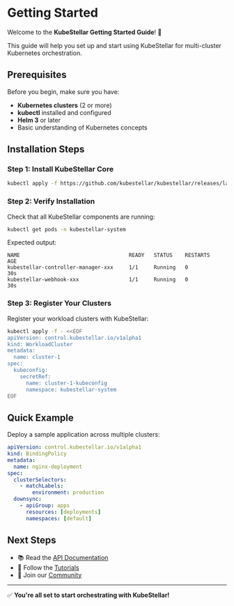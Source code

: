 # Getting Started

Welcome to the **KubeStellar Getting Started Guide**! 🚀

This guide will help you set up and start using KubeStellar for multi-cluster Kubernetes orchestration.

## Prerequisites

Before you begin, make sure you have:

- **Kubernetes clusters** (2 or more)
- **kubectl** installed and configured
- **Helm 3** or later
- Basic understanding of Kubernetes concepts

## Installation Steps

### Step 1: Install KubeStellar Core

```bash
kubectl apply -f https://github.com/kubestellar/kubestellar/releases/latest/download/kubestellar.yaml
```

### Step 2: Verify Installation

Check that all KubeStellar components are running:

```bash
kubectl get pods -n kubestellar-system
```

Expected output:
```plaintext
NAME                                   READY   STATUS    RESTARTS   AGE
kubestellar-controller-manager-xxx     1/1     Running   0          30s
kubestellar-webhook-xxx                1/1     Running   0          30s
```

### Step 3: Register Your Clusters

Register your workload clusters with KubeStellar:

```bash
kubectl apply -f - <<EOF
apiVersion: control.kubestellar.io/v1alpha1
kind: WorkloadCluster
metadata:
  name: cluster-1
spec:
  kubeconfig:
    secretRef:
      name: cluster-1-kubeconfig
      namespace: kubestellar-system
EOF
```

## Quick Example

Deploy a sample application across multiple clusters:

```yaml
apiVersion: control.kubestellar.io/v1alpha1
kind: BindingPolicy
metadata:
  name: nginx-deployment
spec:
  clusterSelectors:
    - matchLabels:
        environment: production
  downsync:
    - apiGroup: apps
      resources: [deployments]
      namespaces: [default]
```

## Next Steps

- 📚 Read the [API Documentation](/docs/api-reference)
- 🎯 Follow the [Tutorials](/docs/tutorials)
- 💬 Join our [Community](https://github.com/kubestellar/kubestellar/discussions)

---

✅ **You're all set to start orchestrating with KubeStellar!**
